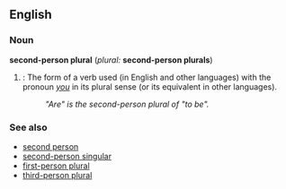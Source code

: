 ==English==
===Noun===
'''second-person plural''' (''plural:'' '''second-person plurals''')

#{{grammar}}: The form of a verb used (in English and other languages) with the pronoun ''[[you]]'' in its plural sense (or its equivalent in other languages).
#:''"Are" is the second-person plural of "to be".''

===See also===
*[[second person]]
*[[second-person singular]]
*[[first-person plural]]
*[[third-person plural]]